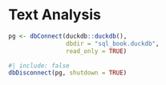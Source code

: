 # Text Analysis

```r
pg <- dbConnect(duckdb::duckdb(), 
                dbdir = "sql_book.duckdb", 
                read_only = TRUE)
```

```r
#| include: false
dbDisconnect(pg, shutdown = TRUE)
```